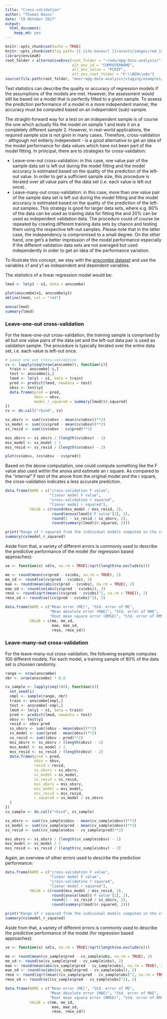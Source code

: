```yaml
---
title: "Cross-validation"
author: "Thomas Nauss"
date: "19 Oktober 2017"
output: 
  html_document: 
    keep_md: yes
---
```

```r
knitr::opts_chunk$set(echo = TRUE)
knitr::opts_chunk$set(fig.path='{{ site.baseurl }}/assets/images/rmd_images/e06-02/')
library(envimaR)
root_folder = alternativeEnvi(root_folder = "~/edu/mpg-data-analysis/", 
                              alt_env_id = "COMPUTERNAME",
                              alt_env_value = "PCRZP", 
                              alt_env_root_folder = "F:\\BEN\\edu")
source(file.path(root_folder, "moer-mpg-data-analysis/staging/examples/000_set_environment.R"))

```
Test statistics can describe the quality or accuracy of regression models if the assumptions of the models are met. However, the assessment would still be based on a model that is perfectly fitted to a given sample. To assess the prediction performance of a model in a more independent manner, the accuracy must be computed based on an independent (sub)-sample.

The straight-forward way for a test on an independent sample is of course the one which actually fits the model on sample 1 and tests it on a completely different sample 2. However, in real-world applications, the required sample size is not givin in many cases. Therefore, cross-validation - althgough not entierly independent - is a good alternative to get an idea of the model performance for data values which have not been part of the model fitting. In principal, there are to strategies for cross-validation:

* Leave-one-out cross-validation: in this case, one value pair of the sample data set is left out during the model fitting and the model accuracy is estimated based on the quality of the prediction of the left-out value. In order to get a sufficient sample size, this procedure is iterated over all value pairs of the data set (i.e. each value is left out once).
* Leave-many-out cross-validation: in this case, more than one value pair of the sample data set is left out during the model fitting and the model accuracy is estimated based on the quality of the prediction of the left-out samples. This strategy is good for larger data sets, where e.g. 80% of the data can be used as training data for fitting the and 20% can be used as independent validation data. The procedure could of course be repeated by creating different training data sets by chance and testing them using the respective left-out samples. Please note that in the latter case, the independency is compromised to a small degree. On the other hand, one get's a better impression of the model performance especially if the different validation data sets are not averaged but used independently in order to get an idea of the performance variation.

To illustrate this concept, we stay with the [anscombe dataset](https://stat.ethz.ch/R-manual/R-devel/library/datasets/html/anscombe.html) and use the variables x1 and y1 as independent and dependent variables.

The statistics of a linear regression model would be:
```r
lmod <- lm(y1 ~ x1, data = anscombe)

plot(anscombe$x1, anscombe$y1)
abline(lmod, col = "red")

anova(lmod)
summary(lmod)
```

### Leave-one-out cross-validation
For the leave-one-out cross-validation, the training sample is comprised by all but one value pairs of the data set and the left-out data pair is used as validation sample. The procedure is typically iterated over the entire data set, i.e. each value is left-out once.
```r
# Leave one out cross-validation
cv <- lapply(seq(nrow(anscombe)), function(i){
  train <- anscombe[-i,]
  test <- anscombe[i,]
  lmod <- lm(y1 ~ x1, data = train)
  pred <- predict(lmod, newdata = test)
  obsv <- test$y1
  data.frame(pred = pred,
             obsv = obsv,
             model_r_squared = summary(lmod)$r.squared)
})
cv <- do.call("rbind", cv)

ss_obsrv <- sum((cv$obsv - mean(cv$obsv))**2)
ss_model <- sum((cv$pred - mean(cv$obsv))**2)
ss_resid <- sum((cv$obsv - cv$pred)**2)

mss_obsrv <- ss_obsrv / (length(cv$obsv) - 1)
mss_model <- ss_model / 1
mss_resid <- ss_resid / (length(cv$obsv) - 2)

plot(cv$obsv, (cv$obsv - cv$pred))
```

Based on the above computation, one could compute something like the F value also used within the anova and estimate an r square. As compared to the "internal" F test of the anove from the original model and the r square, the cross-validation indicates a less accurate prediction.
```r
data.frame(NAME = c("cross-validation F value",
                    "linear model F value", 
                    "cross-validatino r squared",
                    "lienar model r squared"),
           VALUE = c(round(mss_model / mss_resid, 2),
                     round(anova(lmod)$'F value'[1], 2),
                     round(1 - ss_resid / ss_obsrv, 2),
                     round(summary(lmod)$r.squared, 2)))

print("Range of r squared from the individual models computed in the cv:")
summary(cv$model_r_squared)
```

Aside from that, a variety of different errors is commonly used to describe the predictive performance of the model (for regression based approaches):
```r
se <- function(x) sd(x, na.rm = TRUE)/sqrt(length(na.exclude(x)))

me <- round(mean(cv$pred - cv$obs, na.rm = TRUE), 2)
me_sd <- round(se(cv$pred - cv$obs), 2)
mae <- round(mean(abs(cv$pred - cv$obs), na.rm = TRUE), 2)
mae_sd <- round(se(abs(cv$pred - cv$obs)), 2)
rmse <- round(sqrt(mean((cv$pred - cv$obs)^2, na.rm = TRUE)), 2)
rmse_sd <- round(se((cv$pred - cv$obs)^2), 2)

data.frame(NAME = c("Mean error (ME)", "Std. error of ME", 
                    "Mean absolute error (MAE)", "Std. error of MAE", 
                    "Root mean square error (RMSE)", "Std. error of RMSE"),
           VALUE = c(me, me_sd,
                     mae, mae_sd,
                     rmse, rmse_sd))
```


### Leave-many-out cross-validation
For the leave-many-out cross-validation, the following example computes 100 different models. For each model, a training sample of 80% of the data set is choosen randomly.

```r
range <- nrow(anscombe)
nbr <- nrow(anscombe) * 0.8

cv_sample <- lapply(seq(100), function(i){
  set.seed(i)
  smpl <- sample(range, nbr)
  train <- anscombe[smpl,]
  test <- anscombe[-smpl,]
  lmod <- lm(y1 ~ x1, data = train)
  pred <- predict(lmod, newdata = test)
  obsv <- test$y1
  resid <- obsv-pred
  ss_obsrv <- sum((obsv - mean(obsv))**2)
  ss_model <- sum((pred - mean(obsv))**2)
  ss_resid <- sum((obsv - pred)**2)
  mss_obsrv <- ss_obsrv / (length(obsv) - 1)
  mss_model <- ss_model / 1
  mss_resid <- ss_resid / (length(obsv) - 2)
  data.frame(pred = pred,
             obsv = obsv,
             resid = resid,
             ss_obsrv = ss_obsrv,
             ss_model = ss_model,
             ss_resid = ss_resid,
             mss_obsrv = mss_obsrv,
             mss_model = mss_model,
             mss_resid = mss_resid,
             r_squared = ss_model / ss_obsrv
  )
})
cv_sample <- do.call("rbind", cv_sample)

ss_obsrv <- sum((cv_sample$obsv - mean(cv_sample$obsv))**2)
ss_model <- sum((cv_sample$pred - mean(cv_sample$obsv))**2)
ss_resid <- sum((cv_sample$obsv - cv_sample$pred)**2)

mss_obsrv <- ss_obsrv / (length(cv_sample$obsv) - 1)
mss_model <- ss_model / 1
mss_resid <- ss_resid / (length(cv_sample$obsv) - 2)
```

Again, an overview of other errors used to descirbe the prediction performance:
```r
data.frame(NAME = c("cross-validation F value",
                    "linear model F value", 
                    "cross-validatino r squared",
                    "lienar model r squared"),
           VALUE = c(round(mss_model / mss_resid, 2),
                     round(anova(lmod)$'F value'[1], 2),
                     round(1 - ss_resid / ss_obsrv, 2),
                     round(summary(lmod)$r.squared, 2)))

print("Range of r squared from the individual models computed in the cv:")
summary(cv$model_r_squared)
```

Aside from that, a variety of different errors is commonly used to describe the predictive performance of the model (for regression based approaches):
```r
se <- function(x) sd(x, na.rm = TRUE)/sqrt(length(na.exclude(x)))

me <- round(mean(cv_sample$pred - cv_sample$obs, na.rm = TRUE), 2)
me_sd <- round(se(cv_sample$pred - cv_sample$obs), 2)
mae <- round(mean(abs(cv_sample$pred - cv_sample$obs), na.rm = TRUE), 2)
mae_sd <- round(se(abs(cv_sample$pred - cv_sample$obs)), 2)
rmse <- round(sqrt(mean((cv_sample$pred - cv_sample$obs)^2, na.rm = TRUE)), 2)
rmse_sd <- round(se((cv_sample$pred - cv_sample$obs)^2), 2)

data.frame(NAME = c("Mean error (ME)", "Std. error of ME", 
                    "Mean absolute error (MAE)", "Std. error of MAE", 
                    "Root mean square error (RMSE)", "Std. error of RMSE"),
           VALUE = c(me, me_sd,
                     mae, mae_sd,
                     rmse, rmse_sd))
```
